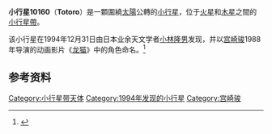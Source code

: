 {{Infobox Planet 
| minorplanet = yes 
| width = 25em 
| bgcolour = #FFFFC0 
| apsis = 
| name = Totoro
| symbol = 
| image = 
| caption = 
| discovery = yes 
| discovery_ref = 
| discoverer = [[小林隆男|小林隆男]]
| discovery_site = 大泉天文台
| discovered = 1994年12月31日
| designations = yes
| mp_name = 10160
| alt_names = 1994 YQ1
| mp_category = 
| orbit_ref = 
| epoch = May 14, 2008
| aphelion = 2.7185069
| perihelion = 2.0840349
| semimajor = 
| eccentricity = 0.1321117
| period = 1359.1273557
| avg_speed = 
| inclination = 6.87371
| asc_node = 83.32138
| mean_anomaly = 303.80130
| arg_peri = 278.28968
| satellites = 
| physical_characteristics = yes 
| dimensions = 
| mass = 
| density = 
| surface_grav = 
| escape_velocity = 
| sidereal_day = 
| axial_tilt = 
| pole_ecliptic_lat = 
| pole_ecliptic_lon = 
| albedo = 
| temperatures= 
| temp_name1 = 
| mean_temp_1 = 
| max_temp_1 = 
| temp_name2 = 
| max_temp_2 = 
| spectral_type = 
| abs_magnitude = 14.3
}}
'''小行星10160'''（'''Totoro'''）是一顆圍繞[[太陽|太陽]]公轉的[[小行星|小行星]]，位于[[火星|火星]]和[[木星|木星]]之間的[[小行星帶|小行星帶]]。

该小行星在1994年12月31日由日本业余天文学者[[小林隆男|小林隆男]]发现，并以[[宫崎骏|宫崎骏]]1988年导演的动画影片《[[龙猫|龙猫]]》中的角色命名。<ref>{{Cite web |url=http://ssd.jpl.nasa.gov/sbdb.cgi?sstr=10160+Totoro |title=JPL Small-Body Database Browser |accessdate=2010-09-12 |archive-date=2011-05-10 |archive-url=https://web.archive.org/web/20110510055624/http://ssd.jpl.nasa.gov/sbdb.cgi?sstr=10160+Totoro |dead-url=no }}</ref>

==参考资料==
<references />

{{小天體}}
{{Minor Planet Number|[[小行星10159|小行星10159]]|[[小行星10161|小行星10161]]}}
{{小行星小作品}}

[[Category:小行星带天体|Category:小行星带天体]]
[[Category:1994年发现的小行星|Category:1994年发现的小行星]]
[[Category:宫崎骏|Category:宫崎骏]]